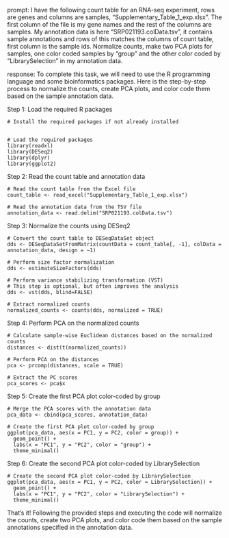 prompt:
I have the following count table for an RNA-seq experiment, rows are genes and columns are samples, "Supplementary_Table_1_exp.xlsx". The first column of the file is my gene names and the rest of the columns are samples. My annotation data is here  "SRP021193.colData.tsv", it contains sample annotations and rows of this matches the columns of count table, first column is the sample ids. Normalize counts, make two PCA plots for samples, one color coded samples by "group" and the other color coded by "LibrarySelection" in my annotation data.

response:
To complete this task, we will need to use the R programming language and some bioinformatics packages. Here is the step-by-step process to normalize the counts, create PCA plots, and color code them based on the sample annotation data.

Step 1: Load the required R packages
```
# Install the required packages if not already installed


# Load the required packages
library(readxl)
library(DESeq2)
library(dplyr)
library(ggplot2)
```

Step 2: Read the count table and annotation data
```
# Read the count table from the Excel file
count_table <- read_excel("Supplementary_Table_1_exp.xlsx")

# Read the annotation data from the TSV file
annotation_data <- read.delim("SRP021193.colData.tsv")
```

Step 3: Normalize the counts using DESeq2
```
# Convert the count table to DESeqDataSet object
dds <- DESeqDataSetFromMatrix(countData = count_table[, -1], colData = annotation_data, design = ~1)

# Perform size factor normalization
dds <- estimateSizeFactors(dds)

# Perform variance stabilizing transformation (VST)
# This step is optional, but often improves the analysis
dds <- vst(dds, blind=FALSE)

# Extract normalized counts
normalized_counts <- counts(dds, normalized = TRUE)
```

Step 4: Perform PCA on the normalized counts
```
# Calculate sample-wise Euclidean distances based on the normalized counts
distances <- dist(t(normalized_counts))

# Perform PCA on the distances
pca <- prcomp(distances, scale = TRUE)

# Extract the PC scores
pca_scores <- pca$x
```

Step 5: Create the first PCA plot color-coded by group
```
# Merge the PCA scores with the annotation data
pca_data <- cbind(pca_scores, annotation_data)

# Create the first PCA plot color-coded by group
ggplot(pca_data, aes(x = PC1, y = PC2, color = group)) +
  geom_point() +
  labs(x = "PC1", y = "PC2", color = "group") +
  theme_minimal()
```

Step 6: Create the second PCA plot color-coded by LibrarySelection
```
# Create the second PCA plot color-coded by LibrarySelection
ggplot(pca_data, aes(x = PC1, y = PC2, color = LibrarySelection)) +
  geom_point() +
  labs(x = "PC1", y = "PC2", color = "LibrarySelection") +
  theme_minimal()
```

That's it! Following the provided steps and executing the code will normalize the counts, create two PCA plots, and color code them based on the sample annotations specified in the annotation data.
